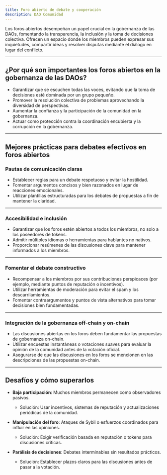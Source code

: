 ```yaml
---
title: Foro abierto de debate y cooperación
description: DAO Comunidad
---
```


Los foros abiertos desempeñan un papel crucial en la gobernanza de las DAOs, fomentando la transparencia, la inclusión y la toma de decisiones colectiva. Ofrecen un espacio donde los miembros pueden expresar sus inquietudes, compartir ideas y resolver disputas mediante el diálogo en lugar del conflicto.

---

## ¿Por qué son importantes los foros abiertos en la gobernanza de las DAOs?

- Garantizar que se escuchen todas las voces, evitando que la toma de decisiones esté dominada por un grupo pequeño.
- Promover la resolución colectiva de problemas aprovechando la diversidad de perspectivas.
- Aumentar la confianza y la participación de la comunidad en la gobernanza.
- Actuar como protección contra la coordinación encubierta y la corrupción en la gobernanza.

---

## Mejores prácticas para debates efectivos en foros abiertos

### Pautas de comunicación claras
- Establecer reglas para un debate respetuoso y evitar la hostilidad.
- Fomentar argumentos concisos y bien razonados en lugar de reacciones emocionales.
- Utilizar plantillas estructuradas para los debates de propuestas a fin de mantener la claridad.

---

### Accesibilidad e inclusión
- Garantizar que los foros estén abiertos a todos los miembros, no solo a los poseedores de tokens.
- Admitir múltiples idiomas o herramientas para hablantes no nativos.
- Proporcionar resúmenes de las discusiones clave para mantener informados a los miembros.

- ---

### Fomentar el debate constructivo
- Recompensar a los miembros por sus contribuciones perspicaces (por ejemplo, mediante puntos de reputación o incentivos).
- Utilizar herramientas de moderación para evitar el spam y los descarrilamientos.
- Fomentar contraargumentos y puntos de vista alternativos para tomar decisiones bien fundamentadas.

- ---

### Integración de la gobernanza off-chain y on-chain
- Las discusiones abiertas en los foros deben fundamentar las propuestas de gobernanza on-chain.
- Utilizar encuestas instantáneas o votaciones suaves para evaluar la opinión de la comunidad antes de la votación oficial.
- Asegurarse de que las discusiones en los foros se mencionen en las descripciones de las propuestas on-chain.

---

## Desafíos y cómo superarlos

- **Baja participación**: Muchos miembros permanecen como observadores pasivos.
  - Solución: Usar incentivos, sistemas de reputación y actualizaciones periódicas de la comunidad.

- **Manipulación del foro**: Ataques de Sybil o esfuerzos coordinados para influir en las opiniones.
  - Solución: Exigir verificación basada en reputación o tokens para discusiones críticas.

- **Parálisis de decisiones**: Debates interminables sin resultados prácticos.
  - Solución: Establecer plazos claros para las discusiones antes de pasar a la votación.